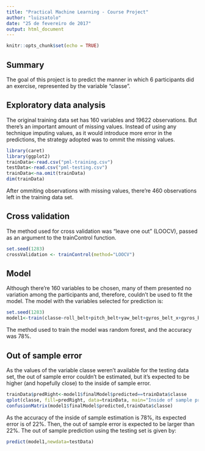 ```yaml
---
title: "Practical Machine Learning - Course Project"
author: "luizsatolo"
date: "25 de fevereiro de 2017"
output: html_document
---
```


```r
knitr::opts_chunk$set(echo = TRUE)
```

## Summary
The goal of this project is to predict the manner in which 6 participants did an exercise, represented by the variable "classe".

## Exploratory data analysis
The original training data set has 160 variables and 19622 observations. But there's an important amount of missing values. Instead of using any technique imputing values, as it would introduce more error in the predictions, the strategy adopted was to ommit the missing values.
```r
library(caret)
library(ggplot2)
trainData<-read.csv("pml-training.csv")
testData<-read.csv("pml-testing.csv")
trainData<-na.omit(trainData)
dim(trainData)
```
After ommiting observations with missing values, there're 460 observations left in the training data set.

## Cross validation
The method used for cross validation was "leave one out" (LOOCV), passed as an argument to the trainControl function.
```r
set.seed(1283)
crossValidation <- trainControl(method="LOOCV")
```

## Model
Although there're 160 variables to be chosen, many of them presented no variation among the participants and, therefore, couldn't be used to fit the model. The model with the variables selected for prediction is:
```r
set.seed(1283)
model1<-train(classe~roll_belt+pitch_belt+yaw_belt+gyros_belt_x+gyros_belt_y+gyros_belt_z+accel_belt_x+accel_belt_y+accel_belt_z+magnet_belt_x+magnet_belt_y+magnet_belt_z+roll_arm+pitch_arm+yaw_arm+gyros_arm_x+gyros_arm_y+gyros_arm_z+accel_arm_x+accel_arm_y+accel_arm_z+magnet_arm_x+magnet_arm_y+magnet_arm_z+roll_dumbbell+pitch_dumbbell+yaw_dumbbell+gyros_dumbbell_x+gyros_dumbbell_y+gyros_dumbbell_z+accel_dumbbell_x+accel_dumbbell_y+accel_dumbbell_z+magnet_dumbbell_x+magnet_dumbbell_y+magnet_dumbbell_z+roll_forearm+pitch_forearm+yaw_forearm,method="rf",data=trainData,trControl=crossValidation,prox=TRUE)
```
The method used to train the model was random forest, and the accuracy was 78%.


## Out of sample error
As the values of the variable classe weren't available for the testing data set, the out of sample error couldn't be estimated, but it's expected to be higher (and hopefully close) to the inside of sample error. 
```r
trainData$predRight<-model1$finalModel$predicted==trainData$classe
qplot(classe, fill=predRight, data=trainData, main="Inside of sample prediction")
confusionMatrix(model1$finalModel$predicted,trainData$classe)
```
As the accuracy of the inside of sample estimation is 78%, its expected error is of 22%. Then, the out of sample error is expected to be larger than 22%. 
The out of sample prediction using the testing set is given by:
```r
predict(model1,newdata=testData)
```

